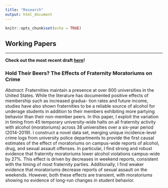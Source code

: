 ```yaml
---
title: "Research"
output: html_document
---
```


```r
knitr::opts_chunk$set(echo = TRUE)
```

## Working Papers
***
**Check out the most recent draft [here](https://github.com/michaeltopper1/Fraternities/blob/master/paper_iterations/working_paper_december_2021/main.pdf)!**

### Hold Their Beers? The Effects of Fraternity Moratoriums on Crime

*Abstract*: 
Fraternities maintain a presence at over 800 universities in the United States. While the literature has documented positive effects of membership such as increased gradua- tion rates and future income, studies have also shown fraternities to be a reliable source of alcohol for underage students in addition to their members exhibiting more partying behavior than their non-member peers. In this paper, I exploit the variation in timing from 45 temporary university-wide halts on all fraternity activity with alcohol (moratoriums) across 38 universities over a six-year period (2014-2019). I construct a novel data set, merging unique incidence-level crime logs from university police departments to provide the first causal estimates of the effect of moratoriums on campus-wide reports of alcohol, drug, and sexual assault offenses. In particular, I find strong and robust evidence that fraternity moratoriums lower alcohol violations campus-wide by 27%. This effect is driven by decreases in weekend reports, consistent with the timing of most fraternity parties. Additionally, I find weaker evidence that moratoriums decrease reports of sexual assault on the weekends. However, both these effects are transient, with moratoriums showing no evidence of long-run changes in student behavior.

